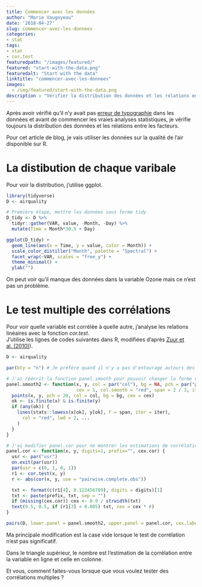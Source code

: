 ```yaml
---
title: Commencer avec les données
author: "Marie Vaugoyeau"
date: '2018-04-27'
slug: commencer-avec-les-donnees
categories:
- stat
tags:
- stat
- cor.test
featuredpath: "/images/featured/"
featured: "start-with-the-data.png"
featuredalt: "Start with the data"
linktitle: "commencer-avec-les-donnees"
images: 
  - /img/featured/start-with-the-data.png  
description : "Vérifier la distribution des données et les relations entre les facteurs" 
---
```


Après avoir vérifié qu'il n'y avait pas [erreur de typographie](https://mvaugoyeau.netlify.com/2018/02/22/how-i-check-the-data/) dans les données et avant de commencer les vraies analyses statistiques, je vérifie toujours la distribution des données et les relations entre les facteurs.  

Pour cet article de blog, je vais utiliser les données sur la qualité de l'air disponible sur R.  

# La distibution de chaque varibale  
Pour voir la distribution, j'utilise ggplot.  
```r
library(tidyverse)
D <- airquality

# Première étape, mettre les données sous forme tidy
D_tidy <- D %>% 
  tidyr::gather(VAR, value, -Month, -Day) %>%
  mutate(Time = Month*30.5 + Day)

ggplot(D_tidy) + 
  geom_line(aes(x = Time, y = value, color = Month)) +
  scale_color_distiller("Month", palette = "Spectral") +
  facet_wrap(~VAR, scales = "free_y") +
  theme_minimal() +
  ylab("")

```
On peut voir qu'il manque des données dans la variable Ozone mais ce n'est pas un problème.  

# Le test multiple des corrélations  
Pour voir quelle variable est corrélée à quelle autre, j'analyse les relations linéaires avec la fonction *cor.test*.  
J'utilise les lignes de codes suivantes dans R, modifiées d'après [Zuur et al. (2010)](http://onlinelibrary.wiley.com/doi/10.1111/j.2041-210X.2009.00001.x/abstract)).  

```r
D <- airquality

par(bty = "n") # Je préfère quand il n'y a pas d'entourage autours des graphiques mais ce n'est pas nécessaire comme ligne de code

# J'ai réécrit la fonction panel.smooth pour pouvoir changer la forme des points et l'épaisseur de la ligne rouge
panel.smooth2 <- function(x, y, col = par("col"), bg = NA, pch = par("pch"),
                          cex = 1, col.smooth = "red", span = 2 / 3, iter = 3, ...) {
  points(x, y, pch = 20, col = col, bg = bg, cex = cex)
  ok <- is.finite(x) & is.finite(y)
  if (any(ok)) {
    lines(stats::lowess(x[ok], y[ok], f = span, iter = iter),
      col = "red", lwd = 2, ...
    )
  }
}

# J'ai modifier panel.cor pour ne montrer les estimations de corrélations que lorsque le cor.test est significatif
panel.cor <- function(x, y, digits=1, prefix="", cex.cor) {
  usr <- par("usr")
  on.exit(par(usr))
  par(usr = c(0, 1, 0, 1))
  r1 <- cor.test(x, y)
  r <- abs(cor(x, y, use = "pairwise.complete.obs"))

  txt <- format(c(r1[4], 0.123456789), digits = digits)[1]
  txt <- paste(prefix, txt, sep = "")
  if (missing(cex.cor)) cex <- 0.9 / strwidth(txt)
  text(0.5, 0.5, if (r1[3] < 0.005) txt, cex = cex * r)
}

pairs(D, lower.panel = panel.smooth2, upper.panel = panel.cor, cex.labels = 1.3)
```

Ma principale modification est la case vide lorsque le test de corrélation n'est pas significatif.  

Dans le triangle supérieur, le nombre est l'estimation de la corrélation entre la variable en ligne et celle en colonne.  

Et vous, comment faites-vous lorsque que vous voulez tester des corrélations multiples ?  
  
